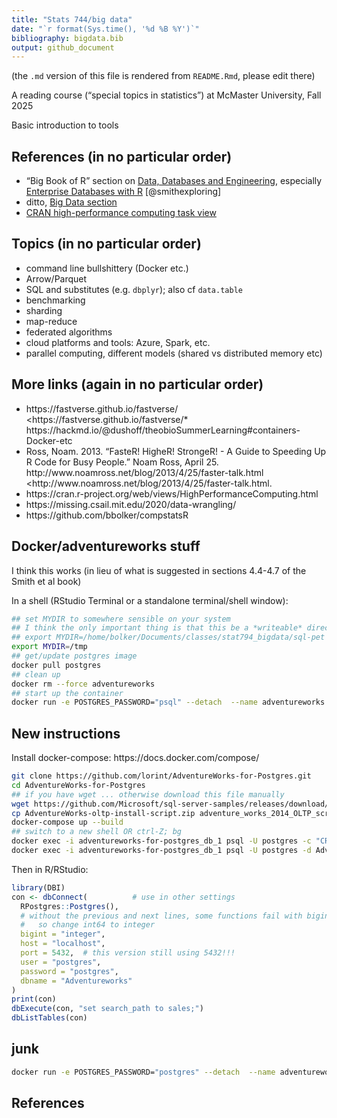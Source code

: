 ```yaml
---
title: "Stats 744/big data"
date: "`r format(Sys.time(), '%d %B %Y')`"
bibliography: bigdata.bib
output: github_document
---
```


(the `.md` version of this file is rendered from `README.Rmd`, please edit there)

A reading course ("special topics in statistics") at McMaster University, Fall 2025

Basic introduction to tools 

## References (in no particular order)

* "Big Book of R" section on [Data, Databases and Engineering](https://www.bigbookofr.com/chapters/data%20databases%20and%20engineering), especially [Enterprise Databases with R](https://smithjd.github.io/sql-pet/) [@smithexploring]
* ditto, [Big Data section](https://www.bigbookofr.com/chapters/big%20data)
* [CRAN high-performance computing task view](https://cran.r-project.org/web/views/HighPerformanceComputing.html)

## Topics (in no particular order)

* command line bullshittery (Docker etc.)
* Arrow/Parquet
* SQL and substitutes (e.g. `dbplyr`); also cf `data.table`
* benchmarking
* sharding
* map-reduce
* federated algorithms
* cloud platforms and tools: Azure, Spark, etc.
* parallel computing, different models (shared vs distributed memory etc)

## More links (again in no particular order)


* https://fastverse.github.io/fastverse/ <https://fastverse.github.io/fastverse/* https://hackmd.io/@dushoff/theobioSummerLearning#containers-Docker-etc
* Ross, Noam. 2013. “FasteR! HigheR! StrongeR! - A Guide to Speeding Up R Code for Busy People.” Noam Ross, April 25.  http://www.noamross.net/blog/2013/4/25/faster-talk.html <http://www.noamross.net/blog/2013/4/25/faster-talk.html.
* https://cran.r-project.org/web/views/HighPerformanceComputing.html
* https://missing.csail.mit.edu/2020/data-wrangling/
* https://github.com/bbolker/compstatsR

## Docker/adventureworks stuff

I think this works (in lieu of what is suggested in sections 4.4-4.7 of the Smith et al book)

In a shell (RStudio Terminal or a standalone terminal/shell window):

```bash
## set MYDIR to somewhere sensible on your system
## I think the only important thing is that this be a *writeable* directory
## export MYDIR=/home/bolker/Documents/classes/stat794_bigdata/sql-pet
export MYDIR=/tmp
## get/update postgres image
docker pull postgres
## clean up
docker rm --force adventureworks
## start up the container
docker run -e POSTGRES_PASSWORD="psql" --detach  --name adventureworks --publish 5432:5432 --mount type=bind,source="$MYDIR",target=/petdir postgres:11
```

## New instructions

Install docker-compose: https://docs.docker.com/compose/

``` bash
git clone https://github.com/lorint/AdventureWorks-for-Postgres.git
cd AdventureWorks-for-Postgres
## if you have wget ... otherwise download this file manually
wget https://github.com/Microsoft/sql-server-samples/releases/download/adventureworks/AdventureWorks-oltp-install-script.zip
cp AdventureWorks-oltp-install-script.zip adventure_works_2014_OLTP_script.zip
docker-compose up --build
## switch to a new shell OR ctrl-Z; bg
docker exec -i adventureworks-for-postgres_db_1 psql -U postgres -c "CREATE DATABASE Adventureworks;"
docker exec -i adventureworks-for-postgres_db_1 psql -U postgres -d Adventureworks -f install.sql
```

Then in R/RStudio:

```r
library(DBI)
con <- dbConnect(          # use in other settings
  RPostgres::Postgres(),
  # without the previous and next lines, some functions fail with bigint data 
  #   so change int64 to integer
  bigint = "integer",  
  host = "localhost",
  port = 5432,  # this version still using 5432!!!
  user = "postgres",
  password = "postgres",
  dbname = "Adventureworks"
)
print(con)
dbExecute(con, "set search_path to sales;")
dbListTables(con)
```

## junk

``` bash
docker run -e POSTGRES_PASSWORD="postgres" --detach  --name adventureworks --publish 5432:5432 --mount type=bind,source="$MYDIR",target=/petdir postgres:11
```

## References
